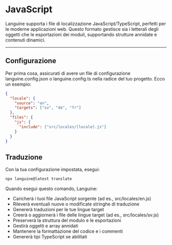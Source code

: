 # JavaScript

Languine supporta i file di localizzazione JavaScript/TypeScript, perfetti per le moderne applicazioni web. Questo formato gestisce sia i letterali degli oggetti che le esportazioni dei moduli, supportando strutture annidate e contenuti dinamici.

---

## Configurazione

Per prima cosa, assicurati di avere un file di configurazione languine.config.json o languine.config.ts nella radice del tuo progetto. Ecco un esempio:

```json
{
  "locale": {
    "source": "en",
    "targets": ["sv", "de", "fr"]
  },
  "files": {
    "js": {
      "include": ["src/locales/[locale].js"]
    }
  }
}
```

## Traduzione

Con la tua configurazione impostata, esegui:

```bash
npx languine@latest translate
```

Quando esegui questo comando, Languine:

- Caricherà i tuoi file JavaScript sorgente (ad es., src/locales/en.js)
- Rileverà eventuali nuove o modificate stringhe di traduzione
- Genererà traduzioni per le tue lingue target
- Creerà o aggiornerà i file delle lingue target (ad es., src/locales/sv.js)
- Preserverà la struttura del modulo e le esportazioni
- Gestirà oggetti e array annidati
- Mantenere la formattazione del codice e i commenti
- Genererà tipi TypeScript se abilitati
